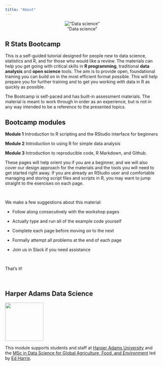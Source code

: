 ```yaml
---
title: "About"
---
```


<center>

!["Data science"](img/ds_venn_sm.png)

</center>

## R Stats Bootcamp

This is a self-guided tutorial designed for people new to data science, statistics and R, and for those who would like a review. The materials can help you get going with critical skills in **R programming**, traditional **data analysis** and **open science** tools. The aim is to provide open, foundational training you can build on in the most efficient format possible. This will help prepare you for further training and to get you working with data in R as quickly as possible. 

The Bootcamp is self-paced and has built-in assessment materials. The material is meant to work through in order as an experience, but is not in any way intended to be a reference to the presented topics.


## Bootcamp modules

**Module 1** Introduction to R scripting and the RStudio interface for beginners

**Module 2** Introduction to using R for simple data analysis

**Module 3** Introduction to reproducible code, R Markdown, and Github.


These pages will help orient you if you are a beginner, and we will also cover our design approach for the materials and the tools you will need to get started right away. If you are already an RStudio user and comfortable managing and storing script files and scripts in R, you may want to jump straight to the exercises on each page.

<br>

We make a few suggestions about this material:

- Follow along consecutively with the workshop pages

- Actually type and run all of the example code yourself

- Complete each page before moving on to the next

- Formally attempt all problems at the end of each page

- Join us in Slack if you need assistance

<br> 

That's it!

<br>

## Harper Adams Data Science

![](img/HDS.png){fig-alt="Harper Data Science" width="125"}

This module supports students and staff at [Harper Adams University](https://www.harper-adams.ac.uk/ "Harper Adams University") and the [MSc in Data Science for Global Agriculture, Food, and Environment](https://www.harper-adams.ac.uk/courses/postgraduate/201194/data-science-for-global-agriculture-food-and-environment "MSc in Data Science") led by [Ed Harris](https://www.harper-adams.ac.uk/general/staff/profile/201620/Edwin-Harris/ "Ed's Faculty page").
